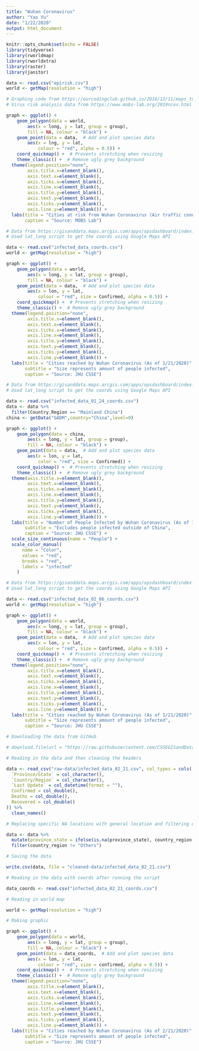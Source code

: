 ```yaml
---
title: "Wuhan Coronavirus"
author: "Yao Yu"
date: "1/22/2020"
output: html_document
---
```


```r
knitr::opts_chunk$set(echo = FALSE)
library(tidyverse)
library(rworldmap)
library(rworldxtra)
library(raster)
library(janitor)
```

```r
data <- read.csv("epirisk.csv")
world <- getMap(resolution = "high")

# Graphing code from https://ourcodingclub.github.io/2016/12/11/maps_tutorial.html
# Virus risk analysis data from https://www.mobs-lab.org/2019ncov.html

graph <- ggplot() +
	geom_polygon(data = world, 
		aes(x = long, y = lat, group = group),
		fill = NA, colour = "black") + 
	geom_point(data = data,  # Add and plot species data
		aes(x = lng, y = lat, 
			colour = "red", alpha = 0.5)) +
	coord_quickmap() +  # Prevents stretching when resizing
	theme_classic() +  # Remove ugly grey background
  theme(legend.position="none",
        axis.title.x=element_blank(),
        axis.text.x=element_blank(),
        axis.ticks.x=element_blank(),
        axis.line.x=element_blank(),
        axis.title.y=element_blank(),
        axis.text.y=element_blank(),
        axis.ticks.y=element_blank(),
        axis.line.y=element_blank()) +
  labs(title = "Cities at risk from Wuhan Coronavirus (Air traffic connections)",
       caption = "Source: MOBS Lab")
```

```r
# Data from https://gisanddata.maps.arcgis.com/apps/opsdashboard/index.html#/bda7594740fd40299423467b48e9ecf6
# Used lat_long script to get the coords using Google Maps API

data <- read.csv("infected_data_coords.csv")
world <- getMap(resolution = "high")

graph <- ggplot() +
	geom_polygon(data = world, 
		aes(x = long, y = lat, group = group),
		fill = NA, colour = "black") + 
	geom_point(data = data,  # Add and plot species data
		aes(x = lon, y = lat, 
			colour = "red", size = Confirmed, alpha = 0.5)) +
	coord_quickmap() +  # Prevents stretching when resizing
	theme_classic() +  # Remove ugly grey background
  theme(legend.position="none",
        axis.title.x=element_blank(),
        axis.text.x=element_blank(),
        axis.ticks.x=element_blank(),
        axis.line.x=element_blank(),
        axis.title.y=element_blank(),
        axis.text.y=element_blank(),
        axis.ticks.y=element_blank(),
        axis.line.y=element_blank()) +
  labs(title = "Cities reached by Wuhan Coronavirus (As of 1/21/2020)",
       subtitle = "Size represents amount of people infected",
       caption = "Source: JHU CSSE")
```

```r
# Data from https://gisanddata.maps.arcgis.com/apps/opsdashboard/index.html#/bda7594740fd40299423467b48e9ecf6
# Used lat_long script to get the coords using Google Maps API

data <- read.csv("infected_data_01_24_coords.csv")
data <- data %>%
  filter(Country.Region == "Mainland China")
china <- getData("GADM",country="China",level=0)

graph <- ggplot() +
	geom_polygon(data = china, 
		aes(x = long, y = lat, group = group),
		fill = NA, colour = "black") + 
	geom_point(data = data,  # Add and plot species data
		aes(x = lon, y = lat, 
			color = "red", size = Confirmed)) +
	coord_quickmap() +  # Prevents stretching when resizing
	theme_classic() +  # Remove ugly grey background
  theme(axis.title.x=element_blank(),
        axis.text.x=element_blank(),
        axis.ticks.x=element_blank(),
        axis.line.x=element_blank(),
        axis.title.y=element_blank(),
        axis.text.y=element_blank(),
        axis.ticks.y=element_blank(),
        axis.line.y=element_blank()) +
  labs(title = "Number of People Infected by Wuhan Coronavirus (As of 1/24/2020)",
       subtitle = "Excludes people infected outside of China",
       caption = "Source: JHU CSSE") + 
  scale_size_continuous(name = "People") +
  scale_color_manual(
      name = "Color",
      values = "red",
      breaks = "red",
      labels = "infected"
    )
```

```r
# Data from https://gisanddata.maps.arcgis.com/apps/opsdashboard/index.html#/bda7594740fd40299423467b48e9ecf6
# Used lat_long script to get the coords using Google Maps API

data <- read.csv("infected_data_02_06_coords.csv")
world <- getMap(resolution = "high")

graph <- ggplot() +
	geom_polygon(data = world, 
		aes(x = long, y = lat, group = group),
		fill = NA, colour = "black") + 
	geom_point(data = data,  # Add and plot species data
		aes(x = lon, y = lat, 
			colour = "red", size = Confirmed, alpha = 0.5)) +
	coord_quickmap() +  # Prevents stretching when resizing
	theme_classic() +  # Remove ugly grey background
  theme(legend.position="none",
        axis.title.x=element_blank(),
        axis.text.x=element_blank(),
        axis.ticks.x=element_blank(),
        axis.line.x=element_blank(),
        axis.title.y=element_blank(),
        axis.text.y=element_blank(),
        axis.ticks.y=element_blank(),
        axis.line.y=element_blank()) +
  labs(title = "Cities reached by Wuhan Coronavirus (As of 1/21/2020)",
       subtitle = "Size represents amount of people infected",
       caption = "Source: JHU CSSE")
```

```r

# Downloading the data from GitHub

# download.file(url = "https://raw.githubusercontent.com/CSSEGISandData/COVID-19/master/csse_covid_19_data/csse_covid_19_daily_reports/02-21-2020.csv", destfile = "raw-data/infected_data_02_21.csv")

# Reading in the data and then cleaning the headers

data <- read_csv("raw-data/infected_data_02_21.csv", col_types = cols(
  `Province/State` = col_character(),
  `Country/Region` = col_character(),
  `Last Update` = col_datetime(format = ""),
  Confirmed = col_double(),
  Deaths = col_double(),
  Recovered = col_double()
)) %>%
  clean_names()

# Replacing specific NA locations with general location and filtering out obscure locations

data <- data %>% 
  mutate(province_state = ifelse(is.na(province_state), country_region, province_state)) %>%
  filter(country_region != "Others")

# Saving the data

write.csv(data, file = "cleaned-data/infected_data_02_21.csv")

# Reading in the data with coords after running the script

data_coords <- read.csv("infected_data_02_21_coords.csv")

# Reading in world map

world <- getMap(resolution = "high")

# Making graphic

graph <- ggplot() +
	geom_polygon(data = world, 
		aes(x = long, y = lat, group = group),
		fill = NA, colour = "black") + 
	geom_point(data = data_coords,  # Add and plot species data
		aes(x = lon, y = lat, 
			colour = "red", size = confirmed, alpha = 0.5)) +
	coord_quickmap() +  # Prevents stretching when resizing
	theme_classic() +  # Remove ugly grey background
  theme(legend.position="none",
        axis.title.x=element_blank(),
        axis.text.x=element_blank(),
        axis.ticks.x=element_blank(),
        axis.line.x=element_blank(),
        axis.title.y=element_blank(),
        axis.text.y=element_blank(),
        axis.ticks.y=element_blank(),
        axis.line.y=element_blank()) +
  labs(title = "Cities reached by Wuhan Coronavirus (As of 2/21/2020)",
       subtitle = "Size represents amount of people infected",
       caption = "Source: JHU CSSE")
```


